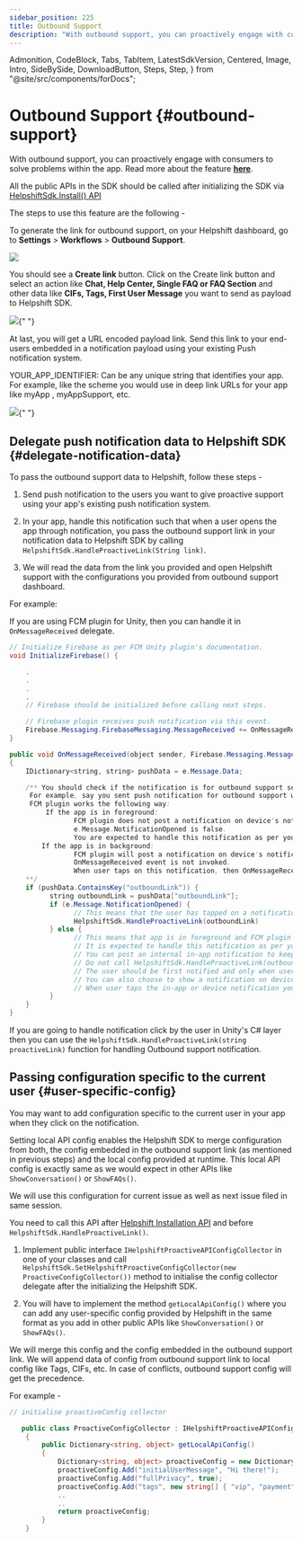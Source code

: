 ```yaml
---
sidebar_position: 225
title: Outbound Support
description: "With outbound support, you can proactively engage with consumers to solve problems within the app. Read more about the feature **[here](https://support.helpshift.com/hc/faq/1163-outbound-support-create-outbound-support-link)**."
---
```


  Admonition,
  CodeBlock,
  Tabs,
  TabItem,
  LatestSdkVersion,
  Centered,
  Image,
  Intro,
  SideBySide,
  DownloadButton,
  Steps,
  Step,
} from "@site/src/components/forDocs";

# Outbound Support {#outbound-support}

<Intro>

With outbound support, you can proactively engage with consumers to solve problems within the app. Read more about the feature **[here](https://support.helpshift.com/hc/faq/1163-outbound-support-create-outbound-support-link)**.

</Intro>

<Admonition type="info" title="Note">

All the public APIs in the SDK should be called after initializing the SDK via [HelpshiftSdk.Install() API](/sdkx-unity/getting-started-android#initializing)

</Admonition>

The steps to use this feature are the following -

To generate the link for outbound support, on your Helpshift dashboard, go to **Settings** > **Workflows** > **Outbound Support**.

![](/static/books/helpshiftx/outbound-support.png)

You should see a **Create link** button. Click on the Create link button and select an action like **Chat, Help Center, Single FAQ or FAQ Section** and other data like **CIFs, Tags, First User Message** you want to send as payload to Helpshift SDK.

<Image src="/static/books/helpshiftx/generate-link-box.png" width="full" />{" "}

At last, you will get a URL encoded payload link. Send this link to your end-users embedded in a notification payload using your existing Push notification system.

YOUR_APP_IDENTIFIER: Can be any unique string that identifies your app. For example, like the scheme you would use in deep link URLs for your app like myApp , myAppSupport, etc.

<Image src="/static/books/helpshiftx/proactive-link.png" width="full" />{" "}

## Delegate push notification data to Helpshift SDK {#delegate-notification-data}

To pass the outbound support data to Helpshift, follow these steps -

1. Send push notification to the users you want to give proactive support using your app's existing push notification system.

2. In your app, handle this notification such that when a user opens the app through notification, you pass the outbound support link in your notification data to Helpshift SDK by calling `HelpshiftSdk.HandleProactiveLink(String link)`.

3. We will read the data from the link you provided and open Helpshift support with the configurations you provided from outbound support dashboard.

For example:

If you are using FCM plugin for Unity, then you can handle it in `OnMessageReceived` delegate.

```java
// Initialize Firebase as per FCM Unity plugin's documentation.
void InitializeFirebase() {

    .
    .
    .
    .
    // Firebase should be initialized before calling next steps.

    // Firebase plugin receives push notification via this event.
    Firebase.Messaging.FirebaseMessaging.MessageReceived += OnMessageReceived;
}

public void OnMessageReceived(object sender, Firebase.Messaging.MessageReceivedEventArgs e)
{
    IDictionary<string, string> pushData = e.Message.Data;

    /** You should check if the notification is for outbound support sent from your existing push notification system.
     For example, say you sent push notification for outbound support with additional data key "outboundLink" containing the outbound support link generated from Helpshift dashboard.
     FCM plugin works the following way:
         If the app is in foreground:
                FCM plugin does not post a notification on device's notification tray.
                e.Message.NotificationOpened is false.
                You are expected to handle this notification as per your use case.
        If the app is in background:
                FCM plugin will post a notification on device's notification tray.
                OnMessageReceived event is not invoked.
                When user taps on this notification, then OnMessageReceived event is invoked with e.Message.NotificationOpened as true
    **/
    if (pushData.ContainsKey("outboundLink")) {
          string outboundLink = pushData["outboundLink"];
          if (e.Message.NotificationOpened) {
                // This means that the user has tapped on a notification posted by FCM plugin.
                HelpshiftSdk.HandleProactiveLink(outboundLink)
          } else {
                // This means that app is in foreground and FCM plugin did not post any notification on device.
                // It is expected to handle this notification as per your use case.
                // You can post an internal in-app notification to keep the user engaged in the app.
                // Do not call HelpshiftSdk.HandleProactiveLink(outboundLink) here since it will directly open Helpshift SDK Helpcenter or chat screen.
                // The user should be first notified and only when user taps on the notification then call the HelpshiftSdk.HandleProactiveLink(outboundLink) function.
                // You can also choose to show a notification on device, just like FCM plugin, but the code for it is to be written by you.
                // When user taps the in-app or device notification you should call HelpshiftSdk.HandleProactiveLink(outboundLink)
          }
    }
}
```

If you are going to handle notification click by the user in Unity's C# layer then you can use the `HelpshiftSdk.HandleProactiveLink(string proactiveLink)` function for handling Outbound support notification.

## Passing configuration specific to the current user {#user-specific-config}

You may want to add configuration specific to the current user in your app when they click on the notification.

Setting local API config enables the Helpshift SDK to merge configuration from both, the config embedded in the outbound support link (as mentioned in previous steps) and the local config provided at runtime. This local API config is exactly same as we would expect in other APIs like `ShowConversation()` or `ShowFAQs()`.

We will use this configuration for current issue as well as next issue filed in same session.

<Admonition type="info" title="Note">

You need to call this API after [Helpshift Installation API](/sdkx-unity/getting-started-android#initializing) and before `HelpshiftSdk.HandleProactiveLink()`.

</Admonition>

1. Implement public interface `IHelpshiftProactiveAPIConfigCollector` in one of your classes and call `HelpshiftSdk.SetHelpshiftProactiveConfigCollector(new ProactiveConfigCollector())` method to initialise the config collector delegate after the initializing the Helpshift SDK.

2. You will have to implement the method `getLocalApiConfig()` where you can add any user-specific config provided by Helpshift in the same format as you add in other public APIs like `ShowConversation()` or `ShowFAQs()`.

We will merge this config and the config embedded in the outbound support link. We will append data of config from outbound support link to local config like Tags, CIFs, etc. In case of conflicts, outbound support config will get the precedence.

For example -

```csharp
// initialise proactiveConfig collector

   public class ProactiveConfigCollector : IHelpshiftProactiveAPIConfigCollector
    {
        public Dictionary<string, object> getLocalApiConfig()
        {
            Dictionary<string, object> proactiveConfig = new Dictionary<string, object>();
            proactiveConfig.Add("initialUserMessage", "Hi there!");
            proactiveConfig.Add("fullPrivacy", true);
            proactiveConfig.Add("tags", new string[] { "vip", "payment", "blocked", "renewal" });
            ..
            ..
            return proactiveConfig;
        }
    }
```
